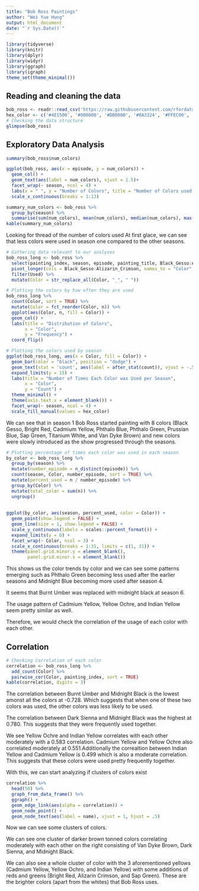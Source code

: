 ```yaml
---
title: "Bob Ross Paintings"
author: "Wei Yue Hung"
output: html_document
date: "`r Sys.Date()`"
---
```


```r
library(tidyverse)
library(knitr)
library(dplyr)
library(widyr)
library(ggraph)
library(igraph)
theme_set(theme_minimal())

```

## Reading and cleaning the data
```r
bob_ross <- readr::read_csv('https://raw.githubusercontent.com/rfordatascience/tidytuesday/master/data/2023/2023-02-21/bob_ross.csv')
hex_color <- c('#4E1500', '#000000', '#DB0000', '#8A3324', '#FFEC00', '#5F2E1F', '#CD5C5C', '#FFB800', '#000000', '#FFFFFF', '#000000', '#0C0040', '#102E3C', '#021E44', '#0A3410', '#FFFFFF', '#221B15', '#C79B00')
# Checking the data structure 
glimpse(bob_ross)
```

## Exploratory Data Analysis
```r
summary(bob_ross$num_colors)

ggplot(bob_ross, aes(x = episode, y = num_colors)) +
  geom_col() +
  geom_text(aes(label = num_colors), vjust = 1.5)+
  facet_wrap(~ season, ncol = 4) +
  labs(x = " ", y = "Number of Colors", title = "Number of Colors used per Episode by Season") +
  scale_x_continuous(breaks = 1:13)

summary_num_colors <- bob_ross %>%
  group_by(season) %>%
  summarise(sum(num_colors), mean(num_colors), median(num_colors), max(num_colors), min(num_colors), sd(num_colors))
kable(summary_num_colors)
```
Looking for thread of the number of colors used
At first glace, we can see that less colors were used in season one compared to the other seasons. 

```r
# Gathering data relevant to our analyses 
bob_ross_long <- bob_ross %>%
  select(painting_index, season, episode, painting_title, Black_Gesso:Alizarin_Crimson) %>%
  pivot_longer(cols = Black_Gesso:Alizarin_Crimson, names_to = "Color", values_to = "Used") %>%
  filter(Used) %>%
  mutate(Color = str_replace_all(Color, "_", " "))

# Plotting the colors by how often they are used
bob_ross_long %>%
  count(Color, sort = TRUE) %>%
  mutate(Color = fct_reorder(Color, n)) %>%
  ggplot(aes(Color, n, fill = Color)) +
  geom_col() +
  labs(title = "Distribution of Colors",
       x = "Color",
       y = "Frequency") +
  coord_flip()
```
```r
# Plotting the colors used by season
ggplot(bob_ross_long, aes(x = Color, fill = Color)) +
  geom_bar(color = "black", position = "dodge") +
  geom_text(stat = 'count', aes(label = after_stat(count)), vjust = -.5) +
  expand_limits(y = 15) + 
  labs(title = "Number of Times Each Color was Used per Season",
       x = "Color",
       y = "Count") +
  theme_minimal() +
  theme(axis.text.x = element_blank()) + 
  facet_wrap(~ season, ncol = 4) +
  scale_fill_manual(values = hex_color)
```
We can see that in season 1 Bob Ross started painting with 8 colors (Black Gesso, Bright Red, Cadmium Yellow, Phthalo Blue, Phthalo Green, Prussian Blue, Sap Green, Titanium White, and Van Dyke Brown) and new colors were slowly introduced as the show progressed through the seasons.

```r
# Plotting percentage of times each color was used in each season
by_color <- bob_ross_long %>%
  group_by(season) %>%
  mutate(number_episode = n_distinct(episode)) %>%
  count(season, Color, number_episode, sort = TRUE) %>%
  mutate(percent_used = n / number_episode) %>%
  group_by(Color) %>%
  mutate(total_color = sum(n)) %>%
  ungroup()
  
  
ggplot(by_color, aes(season, percent_used, color = Color)) +
  geom_point(show.legend = FALSE) +
  geom_line(size = 1, show.legend = FALSE) +
  scale_y_continuous(labels = scales::percent_format()) +
  expand_limits(y = 0) +  
  facet_wrap(~ Color, ncol = 3) +
  scale_x_continuous(breaks = 1:31, limits = c(1, 31)) +
  theme(panel.grid.minor.y = element_blank(),
        panel.grid.minor.x = element_blank())
```

This shows us the color trends by color and we can see some patterns emerging such as Phthalo Green becoming less used after the earlier seasons and Midnight Blue becoming more used after season 4. 

It seems that Burnt Umber was replaced with midnight black at season 6.

The usage pattern of Cadmium Yellow, Yellow Ochre, and Indian Yellow seem pretty similar as well.

Therefore, we would check the correlation of the usage of each color with each other. 

## Correlation
```r
# Checking Correlation of each color
correlation <- bob_ross_long %>%
  add_count(Color) %>%
  pairwise_cor(Color, painting_index, sort = TRUE)
kable(correlation, digits = 3)

```
The correlation between Burnt Umber and Midnight Black is the lowest amonst all the colors at -0.728. Which suggests that when one of these two colors was used, the other colors was less likely to be used.

The correlation between Dark Sienna and Midnight Black was the highest at 0.780. This suggests that they were frequently used together.

We see Yellow Ochre and Indian Yellow correlates with each other moderately with a 0.583 correlation. Cadmium Yellow and Yellow Ochre also correlated moderately at 0.551.Additionally the correaltion between Indian Yellow and Cadmium Yellow is 0.499 which is also a moderate correlation. This suggests that these colors were used pretty frequently together.

With this, we can start analyzing if clusters of colors exist

```r
correlation %>%
  head(50) %>%
  graph_from_data_frame() %>%
  ggraph() +
  geom_edge_link(aes(alpha = correlation)) +
  geom_node_point() +
  geom_node_text(aes(label = name), vjust = 1, hjust = .5)
```

Now we can see some clusters of colors.

We can see one cluster of darker brown tonned colors correlating moderately with each other on the right consisting of Van Dyke Brown, Dark Sienna, and Midnight Black. 

We can also see a whole cluster of color with the 3 aforementioned yellows (Cadmium Yellow, Yellow Ochro, and Indian Yellow) with some additions of reds and greens (Bright Red, Alizarin Crimson, and Sap Green). These are the brighter colors (apart from the whites) that Bob Ross uses. 
